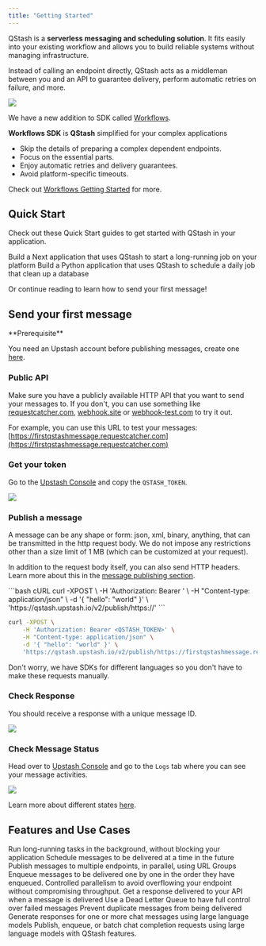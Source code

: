 ```yaml
---
title: "Getting Started"
---
```


QStash is a **serverless messaging and scheduling solution**. It fits easily into your existing workflow and allows you to build reliable systems without managing infrastructure.

Instead of calling an endpoint directly, QStash acts as a middleman between you and an API to guarantee delivery, perform automatic retries on failure, and more.

<Frame>
  <img src="/img/qstash/qstash-benefits.png" />
</Frame>

<Tip href="/qstash/workflows/getstarted" >

We have a new addition to SDK called [Workflows](/qstash/workflow/getstarted).

**Workflows SDK** is **QStash** simplified for your complex applications

- Skip the details of preparing a complex dependent endpoints.
- Focus on the essential parts.
- Enjoy automatic retries and delivery guarantees.
- Avoid platform-specific timeouts.

Check out [Workflows Getting Started](/qstash/workflow/getstarted) for more.
</Tip>


## Quick Start

Check out these Quick Start guides to get started with QStash in your application.

<CardGroup cols={2}>
  <Card title="Next.js" icon="node-js" href="/qstash/quickstarts/vercel-nextjs">
    Build a Next application that uses QStash to start a long-running job on your platform
  </Card>
  <Card title="Python" icon="python" href="/qstash/quickstarts/python-vercel">
    Build a Python application that uses QStash to schedule a daily job that clean up a database
  </Card>
</CardGroup>

Or continue reading to learn how to send your first message!

## Send your first message

<Check>
**Prerequisite**

You need an Upstash account before publishing messages, create one
[here](https://console.upstash.com).

</Check>

### Public API

Make sure you have a publicly available HTTP API that you want to send your
messages to. If you don't, you can use something like
[requestcatcher.com](https://requestcatcher.com/), [webhook.site](https://webhook.site/) or
[webhook-test.com](https://webhook-test.com/) to try it out.

For example, you can use this URL to test your messages: [https://firstqstashmessage.requestcatcher.com](https://firstqstashmessage.requestcatcher.com)

### Get your token

Go to the [Upstash Console](https://console.upstash.com/qstash) and copy the
`QSTASH_TOKEN`.

<Frame>
  <img src="/img/qstash/rest_token.png" />
</Frame>

### Publish a message

A message can be any shape or form: json, xml, binary, anything, that can be
transmitted in the http request body. We do not impose any restrictions other
than a size limit of 1 MB (which can be customized at your request).

In addition to the request body itself, you can also send HTTP headers. Learn
more about this in the [message publishing section](/qstash/howto/publishing).

<CodeGroup>
```bash cURL
curl -XPOST \
    -H 'Authorization: Bearer <QSTASH_TOKEN>' \
    -H "Content-type: application/json" \
    -d '{ "hello": "world" }' \
    'https://qstash.upstash.io/v2/publish/https://<your-api-url>'
```

```bash cURL RequestCatcher
curl -XPOST \
    -H 'Authorization: Bearer <QSTASH_TOKEN>' \
    -H "Content-type: application/json" \
    -d '{ "hello": "world" }' \
    'https://qstash.upstash.io/v2/publish/https://firstqstashmessage.requestcatcher.com/test'
```

</CodeGroup>

Don't worry, we have SDKs for different languages so you don't
have to make these requests manually.

### Check Response

You should receive a response with a unique message ID.

<Frame>
  <img src="/img/qstash/reqcatcher.png" />
</Frame>

### Check Message Status

Head over to [Upstash Console](https://console.upstash.com/qstash) and go to the
`Logs` tab where you can see your message activities.

<Frame>
  <img src="/img/qstash/log.png" />
</Frame>

Learn more about different states [here](/qstash/howto/debug-logs).

## Features and Use Cases

<CardGroup cols={2}>
  <Card title="Background Jobs" icon="share-all" href="/qstash/features/background-jobs">
    Run long-running tasks in the background, without blocking your application
  </Card>
  <Card title="Schedules" icon="calendar-days" href="/qstash/features/schedules">
    Schedule messages to be delivered at a time in the future
  </Card>
  <Card title="Fan out" icon="arrows-maximize" href="/qstash/features/url-groups">
    Publish messages to multiple endpoints, in parallel, using URL Groups
  </Card>
  <Card title="FIFO" icon="right-left" href="/qstash/features/queues#ordered-delivery">
    Enqueue messages to be delivered one by one in the order they have enqueued.
  </Card>
  <Card
    title="Parallelism"
    icon="arrows-up-to-line"
    href="/qstash/features/queues#controlled-parallelism"
  >
    Controlled parallelism to avoid overflowing your endpoint without compromising throughput.
  </Card>
  <Card title="Callbacks" icon="phone" href="/qstash/features/callbacks">
    Get a response delivered to your API when a message is delivered
  </Card>
  <Card title="Retry Failed Jobs" icon="repeat" href="/qstash/features/dlq">
    Use a Dead Letter Queue to have full control over failed messages
  </Card>
  <Card title="Deduplication" icon="copy" href="/qstash/features/deduplication">
    Prevent duplicate messages from being delivered
  </Card>
  <Card title="LLM" icon="message" href="/qstash/features/llm">
    Generate responses for one or more chat messages using large language models
  </Card>
  <Card
    title="LLM Integrations"
    icon="shapes"
    href="/qstash/features/llm#integrations-with-qstash-apis"
  >
    Publish, enqueue, or batch chat completion requests using large language models with QStash
    features.
  </Card>
</CardGroup>

